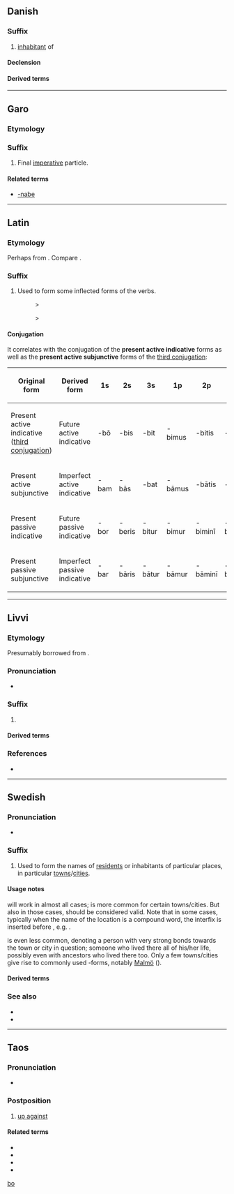 {{also|Appendix:Variations of "bo"}}
==Danish==

===Suffix===
{{da-suffix}}

# [[inhabitant]] of

====Declension====
{{da-decl|en|er}}

====Derived terms====
{{suffixsee|da}}

----

==Garo==

===Etymology===
{{rfe|grt}}

===Suffix===
{{head|grt|suffix}}

# Final [[imperative]] particle.

====Related terms====
* [[-nabe]]

----

==Latin==

===Etymology===
Perhaps from {{der|la|ine-pro|*bʰuH-||to grow, become, come into being, appear}}. Compare {{m|la|fīō||I become}}.

===Suffix===
{{head|la|suffix|head=-bō|cat2=inflectional suffixes}}

# Used to form some inflected forms of the verbs.
#: {{m|la|amō||I love}} > {{m|la|amābō||I will love}}
#: {{m|la|amō||I love}} > {{m|la|amābam||I was loving}}

====Conjugation====
It correlates with the conjugation of the '''present active indicative''' forms as well as the '''present active subjunctive''' forms of the [[Appendix:Latin third conjugation|third conjugation]]:
{| class=wikitable
! Original form !! Derived form
! 1s !! 2s !! 3s !! 1p !! 2p !! 3p
|-
| Present active indicative ([[Appendix:Latin third conjugation|third conjugation]])
| Future active indicative
| -bō || -bis || -bit || -bimus || -bitis || -bunt
|-
| Present active subjunctive
| Imperfect active indicative
| -bam || -bās || -bat || -bāmus || -bātis || -bant
|-
| Present passive indicative
| Future passive indicative
| -bor || -beris || -bitur || -bimur || -biminī || -buntur
|-
| Present passive subjunctive
| Imperfect passive indicative
| -bar || -bāris || -bātur || -bāmur || -bāminī || -bantur
|}

----

==Livvi==

===Etymology===
Presumably borrowed from {{bor|olo|ru|ибо}}.

===Pronunciation===
* {{IPA|olo|/bo/}}

===Suffix===
{{head|olo|suffix}}

# {{n-g|Emphasises the suffixed word.}}
#: {{suffixusex|olo|kui|t1=how?|kuibo|t2=how (indeed)?}}
#: {{suffixusex|olo|mi|t1=what?|mibo|t2=what (then)?}}

====Derived terms====
{{suffixsee|olo}}

===References===
* {{R:olo:Boiko:2019|page=26}}

----

==Swedish==

===Pronunciation===
* {{IPA|sv|/ˌbuː/|qual2=uncommon, sometimes proscribed|/bʊ/}}

===Suffix===
{{head|sv|suffix}}

# Used to form the names of [[resident]]s or inhabitants of particular places, in particular [[towns]]/[[cities]].
#: {{suffixusex|sv|London|t1=London|-bo|[[Londonbo]]|t3=[[Londoner]]}}

====Usage notes====
{{m|sv||-bo}} will work in almost all cases; {{m|sv|-are}} is more common for certain towns/cities. But also in those cases, {{m|sv||-bo}} should be considered valid. Note that in some cases, typically when the name of the location is a compound word, the interfix {{m|sv|-s-}} is inserted before {{m|sv||-bo}}, e.g. {{m|sv|Stockholmsbo}}.

{{m|sv|-it}} is even less common, denoting a person with very strong bonds towards the town or city in question; someone who lived there all of his/her life, possibly even with ancestors who lived there too. Only a few towns/cities give rise to commonly used {{m|sv||-it}}-forms, notably [[Malmö]] ({{m|sv|malmöit}}).

====Derived terms====
{{suffixsee|sv}}

===See also===
* {{l|sv|-are}}
* {{l|sv|-it}}

----

==Taos==

===Pronunciation===
* {{IPA|twf|/bɑ/}}

===Postposition===
{{head|twf|postposition}}

# [[up against]]

====Related terms====
* {{l|twf|kònk’ə́obo}}
* {{l|twf|tə̂obo}}
* {{l|twf|tə́ybobo}}
* {{l|twf|tùsíwbo}}

[[Category:Taos postpositions|bo]]